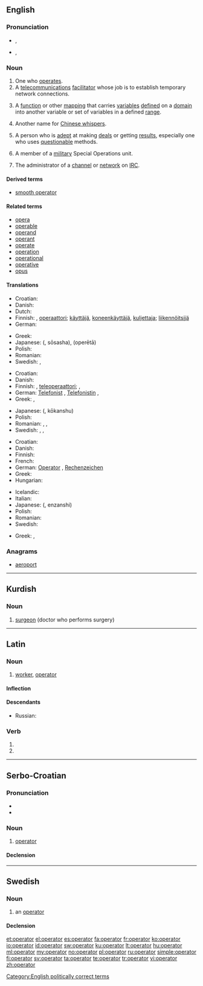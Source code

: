 {{also|Operator|operatör|operátor}}
==English==
{{wikipedia}}

===Pronunciation===
* {{a|RP}} {{IPA|/ˈɒpəɹeɪtə/}}, {{X-SAMPA|/"Qp@reIt@/}}
* {{a|GenAm}} {{IPA|/ˈɑːpəɹeɪtɚ/}}, {{X-SAMPA|/"A:p@reIt@`/}}

===Noun===
{{en-noun}}

# One who [[operate]]s.
# A [[telecommunications]] [[facilitator]] whose job is to establish temporary network connections.
# {{mathematics}} A [[function]] or other [[mapping]] that carries [[variables]] [[defined]] on a [[domain]] into another variable or set of variables in a defined [[range]].
# Another name for [[Chinese whispers]].
# {{informal}} A person who is [[adept]] at making [[deal]]s or getting [[results]], especially one who uses [[questionable]] methods.
# A member of a [[military]] Special Operations unit.
# {{computing}} The administrator of a [[channel]] or [[network]] on [[IRC]].

====Derived terms====
* [[smooth operator]]

====Related terms====
* [[opera]]
* [[operable]]
* [[operand]]
* [[operant]]
* [[operate]]
* [[operation]]
* [[operational]]
* [[operative]]
* [[opus]]

====Translations====
{{trans-top|one who operates}}
* Croatian: {{t-|hr|operater|m}}
* Danish: {{t|da|operatør}}
* Dutch: {{t-|nl|bediener|m}}
* Finnish: {{t|fi|toimija}}, [[operaattori]]; [[käyttäjä]], [[koneenkäyttäjä]], [[kuljettaja]]; [[liikennöitsijä]]
* German: {{t+|de|Betreiber|m}}
{{trans-mid}}
* Greek: {{t+|el|χειριστής|m|tr=cheiristís|sc=Grek}}
* Japanese: {{Jpan|[[操作者]]}} ({{Jpan|[[そうさしゃ]]}}, sōsasha), {{Jpan|[[オペレーター]]}} (operētā)
* Polish: {{t+|pl|operator|m}}
* Romanian: {{t|ro|operator}}
* Swedish: {{t|sv|operatör|c}}, {{t|sv|kirurg|c}}
{{trans-bottom}}

{{trans-top|telecommunications operator}}
* Croatian: {{t-|hr|operater|m}}
* Danish: {{t|da|telefonist(inde)}}
* Finnish: {{t-|fi|operaattori}}, [[teleoperaattori]]; {{t|fi|keskuksenhoitaja}}, {{t|fi|vaihteenhoitaja}}
* German: [[Telefonist]] {{m}}, [[Telefonistin]] {{f}}, {{t-|de|Vermittlung|f}}
* Greek: {{t+|el|τηλεφωνητής|m|tr=tilefonitís|sc=Grek}},  {{t+|el|τηλεφωνήτρια|f|tr=tilefonítria|sc=Grek}}
{{trans-mid}}
* Japanese: {{Jpan|[[交換手]]}} ({{Jpan|[[こうかんしゅ]]}}, kōkanshu)
* Polish: {{t+|pl|operator|m}}
* Romanian: {{t|ro|operator}}, {{t|ro|operatoare|f}}, {{t|ro|telefonistă|f}}
* Swedish: {{t|sv|telefonist|c}}, {{t|sv|telebolag|n}}, {{t|sv|operatör|c}}
{{trans-bottom}}

{{trans-top|mathematical operator}}
* Croatian: {{t-|hr|operator|m}}
* Danish: {{t-|da|operator}}
* Finnish: {{t-|fi|operaattori}}
* French: {{t+|fr|opérateur|m}}
* German: [[Operator]] {{m}}, [[Rechenzeichen]] {{n}}
* Greek: {{t+|el|τελεστής|m|tr=telestís|sc=Grek}}
* Hungarian: {{t-|hu|műveleti jel}}
{{trans-mid}}
* Icelandic: {{t-|is|virki|m}}
* Italian: {{t-|it|operatore|m}}
* Japanese: {{Jpan|[[演算子]]}} ({{Jpan|[[えんざんし]]}}, enzanshi)
* Polish: {{t+|pl|operator|m}}
* Romanian: {{t|ro|operator}}
* Swedish: {{t|sv|operator|c}}
{{trans-bottom}}

{{trans-see|Chinese whispers}}

{{trans-top|the administrator of a channel or network on IRC}}
* Greek: {{t+|el|διαχειριστής|m|tr=diacheiristís|sc=Grek}}, {{t+|el|διαχειρίστρια|f|tr=diacheirístria|sc=Grek}}
{{trans-mid}}
{{trans-bottom}}

===Anagrams===
* [[aeroport#English|aeroport]]

[[Category:English politically correct terms]]

----

==Kurdish==

===Noun===
{{ku-noun}}

# [[surgeon]] (doctor who performs surgery)

{{tbot entry|Kurdish|surgeon|2008|April|ku}}

----

==Latin==

===Noun===
{{la-noun|operātor|operatoris|operātōris|m|third}}

# [[worker]], [[#English|operator]]

====Inflection====
{{la-decl-3rd|operator|operātor|operator|operātōr}}

====Descendants====
* Russian: {{l|ru|оператор}}

===Verb===
{{la-verb-form|operātor}}

# {{conjugation of|operor|operor|2|s|fut|act|imp|lang=la}}
# {{conjugation of|operor|operor|3|s|fut|act|imp|lang=la}}

----

==Serbo-Croatian==

===Pronunciation===
* {{IPA|/opěraːtor/|lang=sh}}
* {{hyphenation|o|pe|ra|tor}}

===Noun===
{{sh-noun|g=m|head=opèrātor|r|оператор|опѐра̄тор}}

# {{mathematics|lang=sh}} [[#English|operator]]

====Declension====
{{sh-decl-noun
|operator|operatori
|operatora|operatora
|operatoru|operatorima
|operator|operatore
|operatore|operatori
|operatoru|operatorima
|operatorom|operatorima
}}

----

==Swedish==

===Noun===
{{sv-noun|g=c}}

# {{context|mathematics|computing|lang=sv}} an [[#English|operator]]

====Declension====
{{sv-noun-reg-r-c|3=operatore}}

[[et:operator]]
[[el:operator]]
[[es:operator]]
[[fa:operator]]
[[fr:operator]]
[[ko:operator]]
[[io:operator]]
[[id:operator]]
[[sw:operator]]
[[ku:operator]]
[[lt:operator]]
[[hu:operator]]
[[ml:operator]]
[[my:operator]]
[[no:operator]]
[[pl:operator]]
[[ru:operator]]
[[simple:operator]]
[[fi:operator]]
[[sv:operator]]
[[ta:operator]]
[[te:operator]]
[[tr:operator]]
[[vi:operator]]
[[zh:operator]]